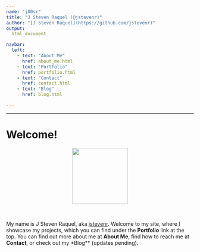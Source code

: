 ```yaml
---
name: "j00sr"
title: "J Steven Raquel (@jstevenr)"
author: "[J Steven Raquel](https://github.com/jstevenr)"
output:
  html_document

navbar:  
  left:
    - text: "About Me"
      href: about_me.html
    - text: "Portfolio"
      href: portfolio.html
    - text: "Contact"
      href: contact.html
    - text: "Blog"
      href: blog.html

---
```


----

# Welcome!

<center>
<img src="images/LinkedIn.jpg" width="150px">
</center>  

<br>

My name is J Steven Raquel, aka [jstevenr](https://github.com/jstevenr). Welcome to my site, where I showcase my projects, which you can find under the **Portfolio** link at the top. You can find out more about me at **About Me**, find how to reach me at **Contact**, or check out my *Blog** (updates pending).
